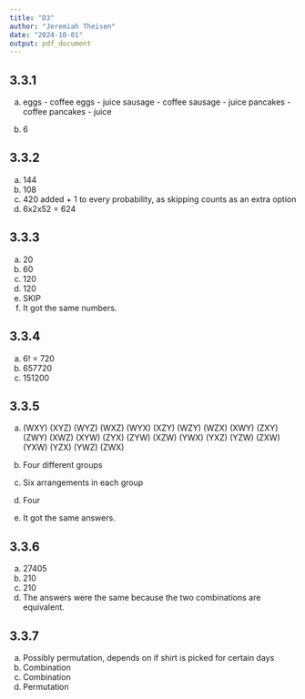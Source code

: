 ```yaml
---
title: "D3"
author: "Jeremiah Theisen"
date: "2024-10-01"
output: pdf_document
---
```


## 3.3.1
a. 
eggs - coffee 
eggs - juice 
sausage - coffee 
sausage - juice 
pancakes - coffee 
pancakes - juice

b. 6 

## 3.3.2 
a. 144
b. 108
c. 420 added + 1 to every probability, as skipping counts as an extra option
d. 6x2x52 = 624

## 3.3.3 
a. 20 
b. 60 
c. 120 
d. 120 
e. SKIP 
f. It got the same numbers. 

## 3.3.4 
a. 6! = 720
b. 657720
c. 151200
 
 
## 3.3.5
a. 
(WXY) (XYZ) (WYZ) (WXZ)
(WYX) (XZY) (WZY) (WZX)
(XWY) (ZXY) (ZWY) (XWZ)
(XYW) (ZYX) (ZYW) (XZW)
(YWX) (YXZ) (YZW) (ZXW)
(YXW) (YZX) (YWZ) (ZWX) 

b. Four different groups 
c. Six arrangements in each group 
d. Four 
e. It got the same answers.

## 3.3.6 
a. 27405  
b. 210
c. 210
d. The answers were the same because the two combinations are equivalent. 

## 3.3.7 
a. Possibly permutation, depends on if shirt is picked for certain days
b. Combination
c. Combination
d. Permutation

